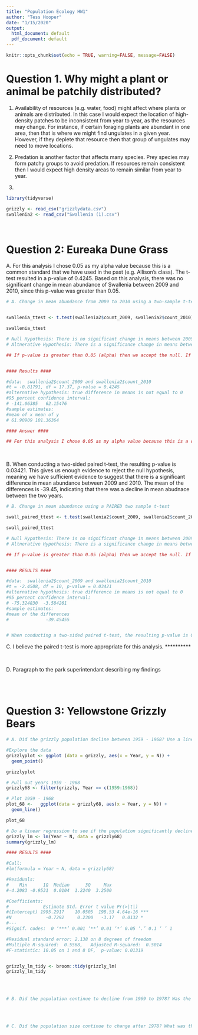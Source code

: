 ```yaml
---
title: "Population Ecology HW1"
author: "Tess Hooper"
date: "1/15/2020"
output:
  html_document: default
  pdf_document: default
---
```


```r
knitr::opts_chunk$set(echo = TRUE, warning=FALSE, message=FALSE)
```

# Question 1. Why might a plant or animal be patchily distributed? 
1. Availability of resources (e.g. water, food) might affect where plants or animals are distributed. In this case I would expect the location of high-density patches to be inconsistent from year to year, as the resources may change. For instance, if certain foraging plants are abundant in one area, then that is where we might find ungulates in a given year. However, if they deplete that resource then that group of ungulates may need to move locations. 
2. Predation is another factor that affects many species. Prey species may form patchy groups to avoid predation. If resources remain consistent then I would expect high density areas to remain similar from year to year. 

3. 

```r

library(tidyverse)

```

```r

grizzly <- read_csv("grizzlydata.csv")
swallenia2 <- read_csv("Swallenia (1).csv")

```

<br>

# Question 2: Eureaka Dune Grass
A. For this analysis I chose 0.05 as my alpha value because this is a common standard that we have used in the past (e.g. Allison's class). The t-test resulted in a p-value of 0.4245. Based on this analysis, there was no significant change in mean abundance of Swallenia between 2009 and 2010, since this p-value was greater than 0.05.
```r

# A. Change in mean abundance from 2009 to 2010 using a two-sample t-test


swallenia_ttest <- t.test(swallenia2$count_2009, swallenia2$count_2010)

swallenia_ttest

# Null Hypothesis: There is no significant change in means between 2009 - 2010
# Altnerative Hypothesis: There is a significance change in means between 2009 - 2010

## If p-value is greater than 0.05 (alpha) then we accept the null. If it is less than 0.05 we reject the null. 


#### Results ####

#data:  swallenia2$count_2009 and swallenia2$count_2010
#t = -0.81791, df = 17.37, p-value = 0.4245
#alternative hypothesis: true difference in means is not equal to 0
#95 percent confidence interval:
# -141.06385   62.15476
#sample estimates:
#mean of x mean of y 
# 61.90909 101.36364 

#### Answer ####

## For this analysis I chose 0.05 as my alpha value because this is a common standard that we have used in the past (e.g. Allison's class). The t-test resulted in a p-value of 0.4245. Based on this analysis, there was no significant change in mean abundance of Swallenia between 2009 and 2010, since this p-value was greater than 0.05. 

```

<br>

B. When conducting a two-sided paired t-test, the resulting p-value is 0.03421. This gives us enough evidence to reject the null hypothesis, meaning we have sufficient evidence to suggest that there is a significant difference in mean abundance between 2009 and 2010. The mean of the differences is -39.45, indicating that there was a decline in mean abudnace between the two years. 

```r

# B. Change in mean abundance using a PAIRED two sample t-test

swall_paired_ttest <- t.test(swallenia2$count_2009, swallenia2$count_2010, paired = TRUE)

swall_paired_ttest

# Null Hypothesis: There is no significant change in means between 2009 - 2010
# Altnerative Hypothesis: There is a significance change in means between 2009 - 2010

## If p-value is greater than 0.05 (alpha) then we accept the null. If it is less than 0.05 we reject the null. 


#### RESULTS ####

#data:  swallenia2$count_2009 and swallenia2$count_2010
#t = -2.4508, df = 10, p-value = 0.03421
#alternative hypothesis: true difference in means is not equal to 0
#95 percent confidence interval:
# -75.324830  -3.584261
#sample estimates:
#mean of the differences 
#              -39.45455 


# When conducting a two-sided paired t-test, the resulting p-value is 0.03421. This gives us enough evidence to reject the null hypothesis, meaning we have sufficient evidence to suggest that there is a significant difference in mean abundance between 2009 and 2010. The mean of the differences is -39.45, indicating that there was a decline in mean abudnace between the two years. 

```

C. I believe the paired t-test is more appropriate for this analysis.  **********

<br>

D. Paragraph to the park superintendant describing my findings

<br>
<br>

# Question 3: Yellowstone Grizzly Bears
```r

# A. Did the grizzly population decline between 1959 - 1968? Use a linear regression? 

#Explore the data 
grizzlyplot <- ggplot (data = grizzly, aes(x = Year, y = N)) +
  geom_point()

grizzlyplot

# Pull out years 1959 - 1968
grizzly68 <- filter(grizzly, Year == c(1959:1968))

# Plot 1959 - 1968 
plot_68 <-   ggplot(data = grizzly68, aes(x = Year, y = N)) +
  geom_line()

plot_68

# Do a linear regression to see if the population significantly declined between 1959 - 1968
grizzly_lm <- lm(Year ~ N, data = grizzly68)
summary(grizzly_lm)

#### RESULTS ####

#Call:
#lm(formula = Year ~ N, data = grizzly68)

#Residuals:
#    Min      1Q  Median      3Q     Max 
#-4.2083 -0.9531  0.0104  1.2240  3.2500 

#Coefficients:
#             Estimate Std. Error t value Pr(>|t|)    
#(Intercept) 1995.2917    10.0505  198.53 4.64e-16 ***
#N             -0.7292     0.2300   -3.17   0.0132 *  
#---
#Signif. codes:  0 ‘***’ 0.001 ‘**’ 0.01 ‘*’ 0.05 ‘.’ 0.1 ‘ ’ 1

#Residual standard error: 2.138 on 8 degrees of freedom
#Multiple R-squared:  0.5568,	Adjusted R-squared:  0.5014 
#F-statistic: 10.05 on 1 and 8 DF,  p-value: 0.01319


grizzly_lm_tidy <- broom::tidy(grizzly_lm)
grizzly_lm_tidy



```

<br>

```r

# B. Did the population continue to decline from 1969 to 1978? Was the decline faster than the period prior to the dump closures? 



```

<br>

```r

# C. Did the population size continue to change after 1978? What was the direction and magnitude of the trend? 



```


